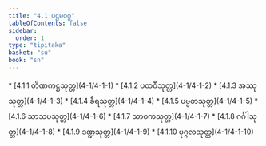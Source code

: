 ```yaml
---
title: "4.1 ပဌမဝဂ္ဂ"
tableOfContents: false
sidebar:
  order: 1
type: "tipitaka"
basket: "su"
book: "sn"
---
```



<DynamicBreadcrumb />



<TableOfContents book="sn" section="4.1">
* [4.1.1 တိဏကဋ္ဌသုတ္တ](4-1/4-1-1)
* [4.1.2 ပထဝီသုတ္တ](4-1/4-1-2)
* [4.1.3 အဿုသုတ္တ](4-1/4-1-3)
* [4.1.4 ခီရသုတ္တ](4-1/4-1-4)
* [4.1.5 ပဗ္ဗတသုတ္တ](4-1/4-1-5)
* [4.1.6 သာသပသုတ္တ](4-1/4-1-6)
* [4.1.7 သာဝကသုတ္တ](4-1/4-1-7)
* [4.1.8 ဂင်္ဂါသုတ္တ](4-1/4-1-8)
* [4.1.9 ဒဏ္ဍသုတ္တ](4-1/4-1-9)
* [4.1.10 ပုဂ္ဂလသုတ္တ](4-1/4-1-10)
</TableOfContents>
